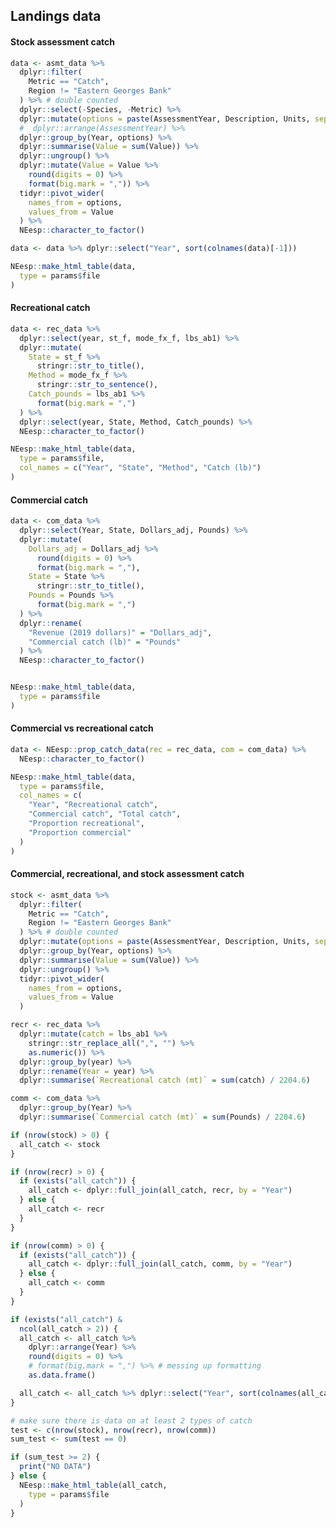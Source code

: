## Landings data

#### Stock assessment catch
```r
data <- asmt_data %>%
  dplyr::filter(
    Metric == "Catch",
    Region != "Eastern Georges Bank"
  ) %>% # double counted
  dplyr::select(-Species, -Metric) %>%
  dplyr::mutate(options = paste(AssessmentYear, Description, Units, sep = " - ")) %>%
  #  dplyr::arrange(AssessmentYear) %>%
  dplyr::group_by(Year, options) %>%
  dplyr::summarise(Value = sum(Value)) %>%
  dplyr::ungroup() %>%
  dplyr::mutate(Value = Value %>%
    round(digits = 0) %>%
    format(big.mark = ",")) %>%
  tidyr::pivot_wider(
    names_from = options,
    values_from = Value
  ) %>%
  NEesp::character_to_factor()

data <- data %>% dplyr::select("Year", sort(colnames(data)[-1]))

NEesp::make_html_table(data,
  type = params$file
)
```

#### Recreational catch
```r
data <- rec_data %>%
  dplyr::select(year, st_f, mode_fx_f, lbs_ab1) %>%
  dplyr::mutate(
    State = st_f %>%
      stringr::str_to_title(),
    Method = mode_fx_f %>%
      stringr::str_to_sentence(),
    Catch_pounds = lbs_ab1 %>%
      format(big.mark = ",")
  ) %>%
  dplyr::select(year, State, Method, Catch_pounds) %>%
  NEesp::character_to_factor()

NEesp::make_html_table(data,
  type = params$file,
  col_names = c("Year", "State", "Method", "Catch (lb)")
)
```

#### Commercial catch
```r
data <- com_data %>%
  dplyr::select(Year, State, Dollars_adj, Pounds) %>%
  dplyr::mutate(
    Dollars_adj = Dollars_adj %>%
      round(digits = 0) %>%
      format(big.mark = ","),
    State = State %>%
      stringr::str_to_title(),
    Pounds = Pounds %>%
      format(big.mark = ",")
  ) %>%
  dplyr::rename(
    "Revenue (2019 dollars)" = "Dollars_adj",
    "Commercial catch (lb)" = "Pounds"
  ) %>%
  NEesp::character_to_factor()


NEesp::make_html_table(data,
  type = params$file
)
```

#### Commercial vs recreational catch
```r
data <- NEesp::prop_catch_data(rec = rec_data, com = com_data) %>%
  NEesp::character_to_factor()

NEesp::make_html_table(data,
  type = params$file,
  col_names = c(
    "Year", "Recreational catch",
    "Commercial catch", "Total catch",
    "Proportion recreational",
    "Proportion commercial"
  )
)
```

#### Commercial, recreational, and stock assessment catch
```r
stock <- asmt_data %>%
  dplyr::filter(
    Metric == "Catch",
    Region != "Eastern Georges Bank"
  ) %>% # double counted
  dplyr::mutate(options = paste(AssessmentYear, Description, Units, sep = " - ")) %>%
  dplyr::group_by(Year, options) %>%
  dplyr::summarise(Value = sum(Value)) %>%
  dplyr::ungroup() %>%
  tidyr::pivot_wider(
    names_from = options,
    values_from = Value
  )

recr <- rec_data %>%
  dplyr::mutate(catch = lbs_ab1 %>%
    stringr::str_replace_all(",", "") %>%
    as.numeric()) %>%
  dplyr::group_by(year) %>%
  dplyr::rename(Year = year) %>%
  dplyr::summarise(`Recreational catch (mt)` = sum(catch) / 2204.6)

comm <- com_data %>%
  dplyr::group_by(Year) %>%
  dplyr::summarise(`Commercial catch (mt)` = sum(Pounds) / 2204.6)

if (nrow(stock) > 0) {
  all_catch <- stock
}

if (nrow(recr) > 0) {
  if (exists("all_catch")) {
    all_catch <- dplyr::full_join(all_catch, recr, by = "Year")
  } else {
    all_catch <- recr
  }
}

if (nrow(comm) > 0) {
  if (exists("all_catch")) {
    all_catch <- dplyr::full_join(all_catch, comm, by = "Year")
  } else {
    all_catch <- comm
  }
}

if (exists("all_catch") &
  ncol(all_catch > 2)) {
  all_catch <- all_catch %>%
    dplyr::arrange(Year) %>%
    round(digits = 0) %>%
    # format(big.mark = ",") %>% # messing up formatting
    as.data.frame()

  all_catch <- all_catch %>% dplyr::select("Year", sort(colnames(all_catch)[-1]))
}

# make sure there is data on at least 2 types of catch
test <- c(nrow(stock), nrow(recr), nrow(comm))
sum_test <- sum(test == 0)

if (sum_test >= 2) {
  print("NO DATA")
} else {
  NEesp::make_html_table(all_catch,
    type = params$file
  )
}
```
